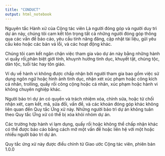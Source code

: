 ```yaml
---
title: "CONDUCT"
output: html_notebook
---
```


Nguyên tắc Hành xử của Cộng tác viên
Là người đóng góp và người duy trì dự án này, chúng tôi cam kết tôn trọng tất cả những người đóng góp thông qua các vấn đề báo cáo, yêu cầu tính năng đăng, cập nhật tài liệu, gửi yêu cầu kéo hoặc các bản vá lỗi, và các hoạt động khác.

Chúng tôi cam kết ngăn chặn việc tham gia vào dự án này bằng những hành vi quấy rối,phân biệt giới tính, khuynh hướng tình dục, khuyết tật, chủng tộc, dân tộc, tuổi tác hay tôn giáo.

Ví dụ về hành vi không được chấp nhận bởi người tham gia bao gồm việc sử dụng ngôn ngữ hoặc hình ảnh tình dục, nhận xét xúc phạm hoặc công kích cá nhân, trolling, quấy rối công cộng hoặc cá nhân, xúc phạm hoặc hành vi không chuyên nghiệp khác.

Người bảo trì dự án có quyền và trách nhiệm xóa, chỉnh sửa, hoặc từ chối nhận xét, cam kết, mã, sửa đổi, vấn đề, và các khoản đóng góp khác không liên quan đến Quy tắc Ứng xử này. Những người bảo trì dự án không tuân theo Quy tắc Ứng xử có thể bị xóa khỏi nhóm dự án.

Các trường hợp hành vi lạm dụng, quấy rối hoặc không thể chấp nhận khác có thể được báo cáo bằng cách mở một vấn đề hoặc liên hệ với một hoặc nhiều người bảo trì dự án.

Quy tắc ứng xử này được điều chỉnh từ Giao ước Cộng tác viên, phiên bản 1.0.0
